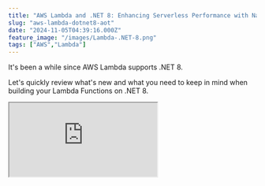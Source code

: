 ```yaml
---
title: "AWS Lambda and .NET 8: Enhancing Serverless Performance with Native AOT"
slug: "aws-lambda-dotnet8-aot"
date: "2024-11-05T04:39:16.000Z"
feature_image: "/images/Lambda-.NET-8.png"
tags: ["AWS","Lambda"]
---
```


It's been a while since AWS Lambda supports .NET 8.

Let's quickly review what's new and what you need to keep in mind when building your Lambda Functions on .NET 8.

<iframe src="https://www.youtube.com/embed/fQHVctOp4sg?feature=oembed" />

If you are new to AWS Lambda, I highly recommend getting started here 👇

[

AWS Lambda For The .NET Developer

This blog post is a collection of other posts that covers various aspects of AWS Lambda and other services you can integrate with when building serverless applications on Lambda.

![](/images/logo-512x512.png)Rahul NathRahul Pulikkot Nath

![](/images/AWS-Lambda.png)

](/posts/aws-lambda-dotnet-developer/)

Thanks to AWS for sponsoring this article in my [AWS Lambda Series.](/posts/tag/lambda/)

What's New in AWS Lambda and .NET 8?
------------------------------------

Some of the key updates with AWS Lambda on .NET 8 are listed below.

You can find more details on them in the official documentation [here](https://aws.amazon.com/blogs/compute/introducing-the-net-8-runtime-for-aws-lambda/).

*   **Upgraded OS**  
    .NET 8 runtime is built on the minimal container image of Amazon Linux 2023 (AL2023). This makes it a smaller deployment footprint and also updated versions of common libraries such as glibc 2.34 and OpenSSL 3.  
    
*   **Performance**  
    Lambda has increased the default memory size in the blueprints and templates from 256 MB to 512 MB for improved performance with .NET 8.  
    
*   **Native AOT**  
    Allows .NET applications to be pre-compiled to a single binary removing the need for just-in-time (JIT) compilation, enabling native AOT enabled apps to start up faster.  
    

> _With Native AOT, Benchmarks show up to 86% improvement in cold start times by eliminating the JIT compilation_ in the blueprints and templates from 256 MB to 512 MB.

Building Your First .NET 8 AWS Lambda Function
----------------------------------------------

The [AWS Toolkit](/posts/aws-lambda-net-core/#setting-up-first-project) has been updated to create .NET 8 Lambda functions, which makes it easy to create new projects.

It supports different blueprints that you can choose to create your Lambda function. Below is the sample code for an Empty Lambda Function, which generates a simple function that converts a string input to upper case.

```csharp
[assembly: LambdaSerializer(typeof(Amazon.Lambda.Serialization.SystemTextJson.DefaultLambdaJsonSerializer))]
namespace hello_dotnet8_lambda;
```
    
```csharp
public class Function
{
```
        public string FunctionHandler(string input, ILambdaContext context)
        {
            return input.ToUpper();
        }
    }

You can also use the [Mock Lambda test tool](/posts/aws-lambda-net-core/#mock-lambda-test-tool) to run and test your functions locally.

AWS Lambda and Native AOT with .NET
-----------------------------------

The Toolkit now lists the Native AOT (.NET 8) blueprint type, to create a AOT supported Lambda Function.

![](/images/image.png)

AWS Lambda Function Native AOT project template in Visual Studio for .NET 8.

This sets up the Lambda Function to be compiled as Native AOT.

In this case, the Function code is slightly different, using the `LambdaBootstrapBuilder` class to bootstrap the lambda runtime.

The `FunctionHandler` is passed on to the bootstrap code and is executed at runtime.

```csharp
public class Function
{
```
        private static async Task Main()
        {
            Func<string, ILambdaContext, string> handler = FunctionHandler;
            await LambdaBootstrapBuilder.Create(
                    handler, 
                    new SourceGeneratorLambdaJsonSerializer<LambdaFunctionJsonSerializerContext>())
                .Build()
                .RunAsync();
        }
    
        public static string FunctionHandler(string input, ILambdaContext context)
        {
            return input.ToUpper();
        }
    }

The `csproj` file also has some additional flags set up for Native AOT support. This sets up the Native AOT compile settings for the project file.

```xml
<AWSProjectType>Lambda</AWSProjectType>
<!-- Set build directory like publish to help Lambda tool find dependencies -->
<CopyLocalLockFileAssemblies>true</CopyLocalLockFileAssemblies>
<!-- Enable Native AOT for better cold start time -->
<PublishAot>true</PublishAot>
<!-- Strip debug symbols to reduce executable size -->
<StripSymbols>true</StripSymbols>
<!-- Trim only trimmable assemblies to reduce size -->
<TrimMode>partial</TrimMode>
```
    

To compile Lambda function using the Native AOT feature, you need to have docker setup.

To use native AOT, your function code must be compiled in an environment with the same AL2023 operating system as the .NET 8 runtime. The .NET CLI commands in the following sections use Docker to develop and build Lambda functions in an AL2023 environment.

![](/images/image-1.png)

Publish Lambda Function using .NET 8 native AOT uses docker to generate the deployable packages.

When publishing from Visual Studio, you can see it using docker to compile the Lambda function.

### Performance Improvements with .NET 8 Lambda Functions

In AWS Lambda, the **Init Duration** represents the time taken to initialize the function's runtime environment, which occurs only during a **cold start**—when a new instance of the Lambda function is created

    REPORT RequestId: 5c7c1727-b828-414f-909f-0b6a7c3b1daa Duration: 34.35 ms Billed Duration: 35 ms Memory Size: 512 MB Max Memory Used: 32 MB Init Duration: 109.89 ms

In the example log, an Init Duration of **109.89 ms**, which is significantly lower than a Lambda Function that uses JIT compilation.

You can find the Lambda Init duration in [CloudWatch logs](/posts/amazon-cloudwatch-logs-dotnet/), every time a new instance of the function is created. If that entry is missing, it means you are reusing a Lambda instance.

[

Why Should You Care About Lambda Lifecycle As A .NET Developer?

The Lambda Lifecycle affects the way we write out Function code. Learn some of the dos and don’ts when building Lambda Functions in .NET because of how Lambda initializes the Function classes.

![](/images/logo-512x512.png)Rahul NathRahul Pulikkot Nath

![](/images/Lambda-Lifecycle-2.png)

](/posts/lambda-lifecycle-and-net/)